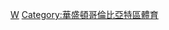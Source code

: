 {{Catnav|頁面分類|...|棒球|棒球隊|美國職棒大聯盟球隊}}
{{Catnav|頁面分類|...|美國棒球|美國職棒大聯盟|美國職棒大聯盟球隊}}
{{catmore|華盛頓國民}}
{{Commonscat|Washington Nationals}}

[[Category:美國職棒大聯盟球隊|W]]
[[Category:華盛頓哥倫比亞特區體育|Category:華盛頓哥倫比亞特區體育]]